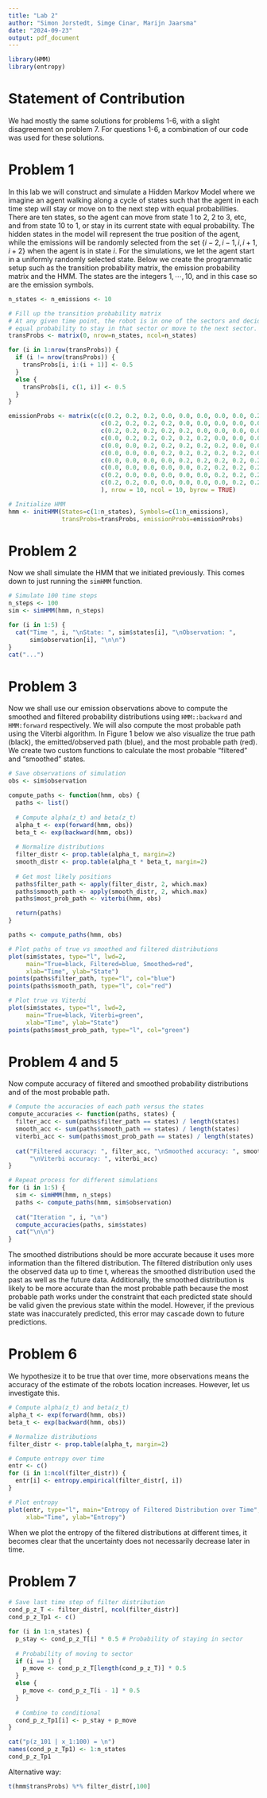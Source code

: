 ```yaml
---
title: "Lab 2"
author: "Simon Jorstedt, Simge Cinar, Marijn Jaarsma"
date: "2024-09-23"
output: pdf_document
---
```


```r
library(HMM)
library(entropy)
```

# Statement of Contribution
We had mostly the same solutions for problems 1-6, with a slight disagreement on problem 7. For questions 1-6, a combination of our code was used for these solutions. 

# Problem 1
In this lab we will construct and simulate a Hidden Markov Model where we imagine an agent walking along a cycle of states such that the agent in each time step will stay or move on to the next step with equal probabilities. There are ten states, so the agent can move from state 1 to 2, 2 to 3, etc, and from state 10 to 1, or stay in its current state with equal probability. The hidden states in the model will represent the true position of the agent, while the emissions will be randomly selected from the set $\{i-2, i-1, i, i+1, i+2\}$ when the agent is in state $i$. For the simulations, we let the agent start in a uniformly randomly selected state. Below we create the programmatic setup such as the transition probability matrix, the emission probability matrix and the HMM. The states are the integers $1, \cdots, 10$, and in this case so are the emission symbols.

```r
n_states <- n_emissions <- 10

# Fill up the transition probability matrix
# At any given time point, the robot is in one of the sectors and decides with 
# equal probability to stay in that sector or move to the next sector.
transProbs <- matrix(0, nrow=n_states, ncol=n_states)

for (i in 1:nrow(transProbs)) {
  if (i != nrow(transProbs)) {
    transProbs[i, i:(i + 1)] <- 0.5
  }
  else {
    transProbs[i, c(1, i)] <- 0.5
  }
}

emissionProbs <- matrix(c(c(0.2, 0.2, 0.2, 0.0, 0.0, 0.0, 0.0, 0.0, 0.2, 0.2),
                          c(0.2, 0.2, 0.2, 0.2, 0.0, 0.0, 0.0, 0.0, 0.0, 0.2),
                          c(0.2, 0.2, 0.2, 0.2, 0.2, 0.0, 0.0, 0.0, 0.0, 0.0),
                          c(0.0, 0.2, 0.2, 0.2, 0.2, 0.2, 0.0, 0.0, 0.0, 0.0),
                          c(0.0, 0.0, 0.2, 0.2, 0.2, 0.2, 0.2, 0.0, 0.0, 0.0),
                          c(0.0, 0.0, 0.0, 0.2, 0.2, 0.2, 0.2, 0.2, 0.0, 0.0),
                          c(0.0, 0.0, 0.0, 0.0, 0.2, 0.2, 0.2, 0.2, 0.2, 0.0),
                          c(0.0, 0.0, 0.0, 0.0, 0.0, 0.2, 0.2, 0.2, 0.2, 0.2),
                          c(0.2, 0.0, 0.0, 0.0, 0.0, 0.0, 0.2, 0.2, 0.2, 0.2),
                          c(0.2, 0.2, 0.0, 0.0, 0.0, 0.0, 0.0, 0.2, 0.2, 0.2)
                          ), nrow = 10, ncol = 10, byrow = TRUE)

# Initialize HMM
hmm <- initHMM(States=c(1:n_states), Symbols=c(1:n_emissions), 
               transProbs=transProbs, emissionProbs=emissionProbs)
```

# Problem 2
Now we shall simulate the HMM that we initiated previously. This comes down to just running the `simHMM` function.

```r
# Simulate 100 time steps
n_steps <- 100
sim <- simHMM(hmm, n_steps)

for (i in 1:5) {
  cat("Time ", i, "\nState: ", sim$states[i], "\nObservation: ", 
      sim$observation[i], "\n\n")
}
cat("...")
```

# Problem 3
Now we shall use our emission observations above to compute the smoothed and filtered probability distributions using `HMM::backward` and `HMM:forward` respectively. We will also compute the most probable path using the Viterbi algorithm. In Figure 1 below we also visualize the true path (black), the emitted/observed path (blue), and the most probable path (red). We create two custom functions to calculate the most probable "filtered" and "smoothed" states.

```r
# Save observations of simulation
obs <- sim$observation

compute_paths <- function(hmm, obs) {
  paths <- list()
  
  # Compute alpha(z_t) and beta(z_t)
  alpha_t <- exp(forward(hmm, obs))
  beta_t <- exp(backward(hmm, obs))
  
  # Normalize distributions
  filter_distr <- prop.table(alpha_t, margin=2)
  smooth_distr <- prop.table(alpha_t * beta_t, margin=2)
  
  # Get most likely positions
  paths$filter_path <- apply(filter_distr, 2, which.max)
  paths$smooth_path <- apply(smooth_distr, 2, which.max)
  paths$most_prob_path <- viterbi(hmm, obs)

  return(paths)
}

paths <- compute_paths(hmm, obs)

# Plot paths of true vs smoothed and filtered distributions
plot(sim$states, type="l", lwd=2, 
     main="True=black, Filtered=blue, Smoothed=red", 
     xlab="Time", ylab="State")
points(paths$filter_path, type="l", col="blue")
points(paths$smooth_path, type="l", col="red")

# Plot true vs Viterbi
plot(sim$states, type="l", lwd=2, 
     main="True=black, Viterbi=green", 
     xlab="Time", ylab="State")
points(paths$most_prob_path, type="l", col="green")
```

# Problem 4 and 5
Now compute accuracy of filtered and smoothed probability distributions and of the most probable path.

```r
# Compute the accuracies of each path versus the states
compute_accuracies <- function(paths, states) {
  filter_acc <- sum(paths$filter_path == states) / length(states)
  smooth_acc <- sum(paths$smooth_path == states) / length(states)
  viterbi_acc <- sum(paths$most_prob_path == states) / length(states)
  
  cat("Filtered accuracy: ", filter_acc, "\nSmoothed accuracy: ", smooth_acc, 
      "\nViterbi accuracy: ", viterbi_acc)  
}

# Repeat process for different simulations
for (i in 1:5) {
  sim <- simHMM(hmm, n_steps)  
  paths <- compute_paths(hmm, sim$observation)
  
  cat("Iteration ", i, "\n")
  compute_accuracies(paths, sim$states)
  cat("\n\n")
}
```

The smoothed distributions should be more accurate because it uses more information than the filtered distribution. The filtered distribution only uses the observed data up to time t, whereas the smoothed distribution used the past as well as the future data. Additionally, the smoothed distribution is likely to be more accurate than the most probable path because the most probable path works under the constraint that each predicted state should be valid given the previous state within the model. However, if the previous state was inaccurately predicted, this error may cascade down to future predictions.

# Problem 6
We hypothesize it to be true that over time, more observations means the accuracy of the estimate of the robots location increases. However, let us investigate this.

```r
# Compute alpha(z_t) and beta(z_t)
alpha_t <- exp(forward(hmm, obs))
beta_t <- exp(backward(hmm, obs))

# Normalize distributions
filter_distr <- prop.table(alpha_t, margin=2)

# Compute entropy over time
entr <- c()
for (i in 1:ncol(filter_distr)) {
  entr[i] <- entropy.empirical(filter_distr[, i])  
}

# Plot entropy
plot(entr, type="l", main="Entropy of Filtered Distribution over Time",
     xlab="Time", ylab="Entropy")
```

When we plot the entropy of the filtered distributions at different times, it becomes clear that the uncertainty does not necessarily decrease later in time.

# Problem 7
```r
# Save last time step of filter distribution
cond_p_z_T <- filter_distr[, ncol(filter_distr)]
cond_p_z_Tp1 <- c()

for (i in 1:n_states) {
  p_stay <- cond_p_z_T[i] * 0.5 # Probability of staying in sector
  
  # Probability of moving to sector
  if (i == 1) {
    p_move <- cond_p_z_T[length(cond_p_z_T)] * 0.5
  }
  else {
    p_move <- cond_p_z_T[i - 1] * 0.5  
  }
  
  # Combine to conditional
  cond_p_z_Tp1[i] <- p_stay + p_move
}

cat("p(z_101 | x_1:100) = \n")
names(cond_p_z_Tp1) <- 1:n_states
cond_p_z_Tp1
```

Alternative way:
```r
t(hmm$transProbs) %*% filter_distr[,100]
```

